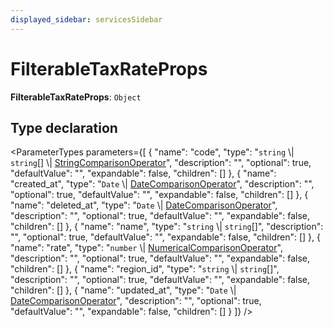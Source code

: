 ```yaml
---
displayed_sidebar: servicesSidebar
---
```



# FilterableTaxRateProps

 **FilterableTaxRateProps**: `Object`

## Type declaration

<ParameterTypes parameters={[
  {
    "name": "code",
    "type": "`string` \\| `string`[] \\| [StringComparisonOperator](../classes/services.StringComparisonOperator.mdx)",
    "description": "",
    "optional": true,
    "defaultValue": "",
    "expandable": false,
    "children": []
  },
  {
    "name": "created_at",
    "type": "`Date` \\| [DateComparisonOperator](../classes/services.DateComparisonOperator.mdx)",
    "description": "",
    "optional": true,
    "defaultValue": "",
    "expandable": false,
    "children": []
  },
  {
    "name": "deleted_at",
    "type": "`Date` \\| [DateComparisonOperator](../classes/services.DateComparisonOperator.mdx)",
    "description": "",
    "optional": true,
    "defaultValue": "",
    "expandable": false,
    "children": []
  },
  {
    "name": "name",
    "type": "`string` \\| `string`[]",
    "description": "",
    "optional": true,
    "defaultValue": "",
    "expandable": false,
    "children": []
  },
  {
    "name": "rate",
    "type": "`number` \\| [NumericalComparisonOperator](../classes/services.NumericalComparisonOperator.mdx)",
    "description": "",
    "optional": true,
    "defaultValue": "",
    "expandable": false,
    "children": []
  },
  {
    "name": "region_id",
    "type": "`string` \\| `string`[]",
    "description": "",
    "optional": true,
    "defaultValue": "",
    "expandable": false,
    "children": []
  },
  {
    "name": "updated_at",
    "type": "`Date` \\| [DateComparisonOperator](../classes/services.DateComparisonOperator.mdx)",
    "description": "",
    "optional": true,
    "defaultValue": "",
    "expandable": false,
    "children": []
  }
]} />
